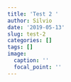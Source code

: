 ```yaml
---
title: 'Test 2 '
author: Silvio
date: '2019-05-13'
slug: test-2
categories: []
tags: []
image:
  caption: ''
  focal_point: ''
---
```

